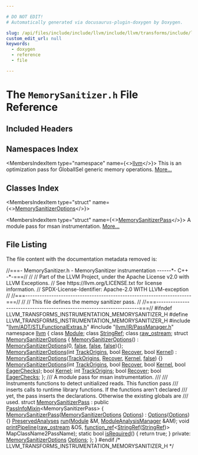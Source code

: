 ```yaml
---

# DO NOT EDIT!
# Automatically generated via docusaurus-plugin-doxygen by Doxygen.

slug: /api/files/include/include/llvm/include/llvm/transforms/include/llvm/transforms/instrumentation/memorysanitizer-h
custom_edit_url: null
keywords:
  - doxygen
  - reference
  - file

---
```





# The `MemorySanitizer.h` File Reference

<DoxygenPage pluginConfig={pluginConfig}>



## Included Headers

<IncludesList>
<IncludesListItem
  filePath="llvm/ADT/STLFunctionalExtras.h"
  permalink="/docs/api/files/include/include/llvm/include/llvm/adt/stlfunctionalextras-h"
  isLocal="true" />
<IncludesListItem
  filePath="llvm/IR/PassManager.h"
  permalink="/docs/api/files/include/include/llvm/include/llvm/ir/passmanager-h"
  isLocal="true" />
</IncludesList>

## Namespaces Index

<MembersIndex>

<MembersIndexItem
  type="namespace"
  name={<><a href="/docs/api/namespaces/llvm">llvm</a></>}>
This is an optimization pass for GlobalISel generic memory operations. <a href="/docs/api/namespaces/llvm/#details">More...</a>
</MembersIndexItem>

</MembersIndex>

## Classes Index

<MembersIndex>

<MembersIndexItem
  type="struct"
  name={<><a href="/docs/api/structs/llvm/memorysanitizeroptions">MemorySanitizerOptions</a></>}>
</MembersIndexItem>

<MembersIndexItem
  type="struct"
  name={<><a href="/docs/api/structs/llvm/memorysanitizerpass">MemorySanitizerPass</a></>}>
A module pass for msan instrumentation. <a href="/docs/api/structs/llvm/memorysanitizerpass/#details">More...</a>
</MembersIndexItem>

</MembersIndex>


## File Listing

The file content with the documentation metadata removed is:

<ProgramListing>

<Link id="l00001" /><CodeLine lineNumber="1"><span class="doxyHighlightComment">//===- MemorySanitizer.h - MemorySanitizer instrumentation ------&#42;- C++ -&#42;-===//</span></CodeLine>
<Link id="l00002" /><CodeLine lineNumber="2"><span class="doxyHighlightComment">//</span></CodeLine>
<Link id="l00003" /><CodeLine lineNumber="3"><span class="doxyHighlightComment">// Part of the LLVM Project, under the Apache License v2.0 with LLVM Exceptions.</span></CodeLine>
<Link id="l00004" /><CodeLine lineNumber="4"><span class="doxyHighlightComment">// See https://llvm.org/LICENSE.txt for license information.</span></CodeLine>
<Link id="l00005" /><CodeLine lineNumber="5"><span class="doxyHighlightComment">// SPDX-License-Identifier: Apache-2.0 WITH LLVM-exception</span></CodeLine>
<Link id="l00006" /><CodeLine lineNumber="6"><span class="doxyHighlightComment">//</span></CodeLine>
<Link id="l00007" /><CodeLine lineNumber="7"><span class="doxyHighlightComment">//===----------------------------------------------------------------------===//</span></CodeLine>
<Link id="l00008" /><CodeLine lineNumber="8"><span class="doxyHighlightComment">//</span></CodeLine>
<Link id="l00009" /><CodeLine lineNumber="9"><span class="doxyHighlightComment">// This file defines the memoy sanitizer pass.</span></CodeLine>
<Link id="l00010" /><CodeLine lineNumber="10"><span class="doxyHighlightComment">//</span></CodeLine>
<Link id="l00011" /><CodeLine lineNumber="11"><span class="doxyHighlightComment">//===----------------------------------------------------------------------===//</span></CodeLine>
<Link id="l00012" /><CodeLine lineNumber="12"></CodeLine>
<Link id="l00013" /><CodeLine lineNumber="13"><span class="doxyHighlightPreprocessor">#ifndef LLVM&#95;TRANSFORMS&#95;INSTRUMENTATION&#95;MEMORYSANITIZER&#95;H</span></CodeLine>
<Link id="l00014" /><CodeLine lineNumber="14"><span class="doxyHighlightPreprocessor">#define LLVM&#95;TRANSFORMS&#95;INSTRUMENTATION&#95;MEMORYSANITIZER&#95;H</span></CodeLine>
<Link id="l00015" /><CodeLine lineNumber="15"></CodeLine>
<Link id="l00016" /><CodeLine lineNumber="16"><span class="doxyHighlightPreprocessor">#include &quot;<a href="/docs/api/files/include/include/llvm/include/llvm/adt/stlfunctionalextras-h">llvm/ADT/STLFunctionalExtras.h</a>&quot;</span></CodeLine>
<Link id="l00017" /><CodeLine lineNumber="17"><span class="doxyHighlightPreprocessor">#include &quot;<a href="/docs/api/files/include/include/llvm/include/llvm/ir/passmanager-h">llvm/IR/PassManager.h</a>&quot;</span></CodeLine>
<Link id="l00018" /><CodeLine lineNumber="18"></CodeLine>
<Link id="l00019" /><CodeLine lineNumber="19"><span class="doxyHighlightKeyword">namespace </span><span class="doxyHighlight"><a href="/docs/api/namespaces/llvm">llvm</a> &#123;</span></CodeLine>
<Link id="l00020" /><CodeLine lineNumber="20"><span class="doxyHighlightKeyword">class </span><span class="doxyHighlight"><a href="/docs/api/classes/llvm/module">Module</a>;</span></CodeLine>
<Link id="l00021" /><CodeLine lineNumber="21"><span class="doxyHighlightKeyword">class </span><span class="doxyHighlight"><a href="/docs/api/classes/llvm/stringref">StringRef</a>;</span></CodeLine>
<Link id="l00022" /><CodeLine lineNumber="22"><span class="doxyHighlightKeyword">class </span><span class="doxyHighlight"><a href="/docs/api/classes/llvm/raw-ostream">raw&#95;ostream</a>;</span></CodeLine>
<Link id="l00023" /><CodeLine lineNumber="23"></CodeLine>
<Link id="l00024" /><CodeLine lineNumber="24" lineLink="/docs/api/structs/llvm/memorysanitizeroptions"><span class="doxyHighlightKeyword">struct </span><span class="doxyHighlight"><a href="/docs/api/structs/llvm/memorysanitizeroptions/#a320836634bd662c43ab5758f2879d050">MemorySanitizerOptions</a> &#123;</span></CodeLine>
<Link id="l00025" /><CodeLine lineNumber="25" lineLink="/docs/api/structs/llvm/memorysanitizeroptions/#a320836634bd662c43ab5758f2879d050"><span class="doxyHighlight">  <a href="/docs/api/structs/llvm/memorysanitizeroptions/#a320836634bd662c43ab5758f2879d050">MemorySanitizerOptions</a>() : <a href="/docs/api/structs/llvm/memorysanitizeroptions/#a320836634bd662c43ab5758f2879d050">MemorySanitizerOptions</a>(0, <a href="/docs/api/namespaces/false">false</a>, <a href="/docs/api/namespaces/false">false</a>, <a href="/docs/api/namespaces/false">false</a>)&#123;&#125;;</span></CodeLine>
<Link id="l00026" /><CodeLine lineNumber="26" lineLink="/docs/api/structs/llvm/memorysanitizeroptions/#ad07f49fa4c9f120189b5509be45981c8"><span class="doxyHighlight">  <a href="/docs/api/structs/llvm/memorysanitizeroptions/#ad07f49fa4c9f120189b5509be45981c8">MemorySanitizerOptions</a>(</span><span class="doxyHighlightKeywordType">int</span><span class="doxyHighlight"> <a href="/docs/api/structs/llvm/memorysanitizeroptions/#a802f7ad6e56b69cb3e80094d1ea400ac">TrackOrigins</a>, </span><span class="doxyHighlightKeywordType">bool</span><span class="doxyHighlight"> <a href="/docs/api/structs/llvm/memorysanitizeroptions/#a489327312c2967460b37186482639008">Recover</a>, </span><span class="doxyHighlightKeywordType">bool</span><span class="doxyHighlight"> <a href="/docs/api/structs/llvm/memorysanitizeroptions/#acb39c7e31da504855e3ddbcfff97d7b6">Kernel</a>)</span></CodeLine>
<Link id="l00027" /><CodeLine lineNumber="27"><span class="doxyHighlight">      : <a href="/docs/api/structs/llvm/memorysanitizeroptions/#a320836634bd662c43ab5758f2879d050">MemorySanitizerOptions</a>(<a href="/docs/api/structs/llvm/memorysanitizeroptions/#a802f7ad6e56b69cb3e80094d1ea400ac">TrackOrigins</a>, <a href="/docs/api/structs/llvm/memorysanitizeroptions/#a489327312c2967460b37186482639008">Recover</a>, <a href="/docs/api/structs/llvm/memorysanitizeroptions/#acb39c7e31da504855e3ddbcfff97d7b6">Kernel</a>, <a href="/docs/api/namespaces/false">false</a>) &#123;&#125;</span></CodeLine>
<Link id="l00028" /><CodeLine lineNumber="28"><span class="doxyHighlight">  <a href="/docs/api/structs/llvm/memorysanitizeroptions/#a320836634bd662c43ab5758f2879d050">MemorySanitizerOptions</a>(</span><span class="doxyHighlightKeywordType">int</span><span class="doxyHighlight"> <a href="/docs/api/structs/llvm/memorysanitizeroptions/#a802f7ad6e56b69cb3e80094d1ea400ac">TrackOrigins</a>, </span><span class="doxyHighlightKeywordType">bool</span><span class="doxyHighlight"> <a href="/docs/api/structs/llvm/memorysanitizeroptions/#a489327312c2967460b37186482639008">Recover</a>, </span><span class="doxyHighlightKeywordType">bool</span><span class="doxyHighlight"> <a href="/docs/api/structs/llvm/memorysanitizeroptions/#acb39c7e31da504855e3ddbcfff97d7b6">Kernel</a>,</span></CodeLine>
<Link id="l00029" /><CodeLine lineNumber="29"><span class="doxyHighlight">                         </span><span class="doxyHighlightKeywordType">bool</span><span class="doxyHighlight"> <a href="/docs/api/structs/llvm/memorysanitizeroptions/#a707ddf545a752a177ecbf42dee1ce36c">EagerChecks</a>);</span></CodeLine>
<Link id="l00030" /><CodeLine lineNumber="30" lineLink="/docs/api/structs/llvm/memorysanitizeroptions/#acb39c7e31da504855e3ddbcfff97d7b6"><span class="doxyHighlight">  </span><span class="doxyHighlightKeywordType">bool</span><span class="doxyHighlight"> <a href="/docs/api/structs/llvm/memorysanitizeroptions/#acb39c7e31da504855e3ddbcfff97d7b6">Kernel</a>;</span></CodeLine>
<Link id="l00031" /><CodeLine lineNumber="31" lineLink="/docs/api/structs/llvm/memorysanitizeroptions/#a802f7ad6e56b69cb3e80094d1ea400ac"><span class="doxyHighlight">  </span><span class="doxyHighlightKeywordType">int</span><span class="doxyHighlight"> <a href="/docs/api/structs/llvm/memorysanitizeroptions/#a802f7ad6e56b69cb3e80094d1ea400ac">TrackOrigins</a>;</span></CodeLine>
<Link id="l00032" /><CodeLine lineNumber="32" lineLink="/docs/api/structs/llvm/memorysanitizeroptions/#a489327312c2967460b37186482639008"><span class="doxyHighlight">  </span><span class="doxyHighlightKeywordType">bool</span><span class="doxyHighlight"> <a href="/docs/api/structs/llvm/memorysanitizeroptions/#a489327312c2967460b37186482639008">Recover</a>;</span></CodeLine>
<Link id="l00033" /><CodeLine lineNumber="33" lineLink="/docs/api/structs/llvm/memorysanitizeroptions/#a707ddf545a752a177ecbf42dee1ce36c"><span class="doxyHighlight">  </span><span class="doxyHighlightKeywordType">bool</span><span class="doxyHighlight"> <a href="/docs/api/structs/llvm/memorysanitizeroptions/#a707ddf545a752a177ecbf42dee1ce36c">EagerChecks</a>;</span></CodeLine>
<Link id="l00034" /><CodeLine lineNumber="34"><span class="doxyHighlight">&#125;;</span></CodeLine>
<Link id="l00035" /><CodeLine lineNumber="35"></CodeLine>
<Link id="l00036" /><CodeLine lineNumber="36"><span class="doxyHighlightComment">/// A module pass for msan instrumentation.</span></CodeLine>
<Link id="l00037" /><CodeLine lineNumber="37"><span class="doxyHighlightComment">///</span></CodeLine>
<Link id="l00038" /><CodeLine lineNumber="38"><span class="doxyHighlightComment">/// Instruments functions to detect unitialized reads. This function pass</span></CodeLine>
<Link id="l00039" /><CodeLine lineNumber="39"><span class="doxyHighlightComment">/// inserts calls to runtime library functions. If the functions aren&#39;t declared</span></CodeLine>
<Link id="l00040" /><CodeLine lineNumber="40"><span class="doxyHighlightComment">/// yet, the pass inserts the declarations. Otherwise the existing globals are</span></CodeLine>
<Link id="l00041" /><CodeLine lineNumber="41"><span class="doxyHighlightComment">/// used.</span></CodeLine>
<Link id="l00042" /><CodeLine lineNumber="42" lineLink="/docs/api/structs/llvm/memorysanitizerpass"><span class="doxyHighlightKeyword">struct </span><span class="doxyHighlight"><a href="/docs/api/structs/llvm/memorysanitizerpass/#abb08bac7a03906c4ca11e0a8ac3658d8">MemorySanitizerPass</a> : </span><span class="doxyHighlightKeyword">public</span><span class="doxyHighlight"> <a href="/docs/api/structs/llvm/passinfomixin">PassInfoMixin</a>&lt;MemorySanitizerPass&gt; &#123;</span></CodeLine>
<Link id="l00043" /><CodeLine lineNumber="43" lineLink="/docs/api/structs/llvm/memorysanitizerpass/#abb08bac7a03906c4ca11e0a8ac3658d8"><span class="doxyHighlight">  <a href="/docs/api/structs/llvm/memorysanitizerpass/#abb08bac7a03906c4ca11e0a8ac3658d8">MemorySanitizerPass</a>(<a href="/docs/api/structs/llvm/memorysanitizeroptions">MemorySanitizerOptions</a> <a href="/docs/api/files/lib/lib/debuginfo/lib/debuginfo/logicalview/lib/debuginfo/logicalview/core/lvoptions-cpp/#ab4088b7a11f3cbc38ac16a6e9c72494e">Options</a>) : <a href="/docs/api/files/lib/lib/debuginfo/lib/debuginfo/logicalview/lib/debuginfo/logicalview/core/lvoptions-cpp/#ab4088b7a11f3cbc38ac16a6e9c72494e">Options</a>(<a href="/docs/api/files/lib/lib/debuginfo/lib/debuginfo/logicalview/lib/debuginfo/logicalview/core/lvoptions-cpp/#ab4088b7a11f3cbc38ac16a6e9c72494e">Options</a>) &#123;&#125;</span></CodeLine>
<Link id="l00044" /><CodeLine lineNumber="44"></CodeLine>
<Link id="l00045" /><CodeLine lineNumber="45"><span class="doxyHighlight">  <a href="/docs/api/classes/llvm/preservedanalyses">PreservedAnalyses</a> <a href="/docs/api/structs/llvm/memorysanitizerpass/#adfd94cfcef9d896734905bd5a18a05df">run</a>(<a href="/docs/api/classes/llvm/module">Module</a> &amp;M, <a href="/docs/api/namespaces/llvm/#af9c9208365fd9ce11392b4d79485e259">ModuleAnalysisManager</a> &amp;AM);</span></CodeLine>
<Link id="l00046" /><CodeLine lineNumber="46"><span class="doxyHighlight">  </span><span class="doxyHighlightKeywordType">void</span><span class="doxyHighlight"> <a href="/docs/api/structs/llvm/memorysanitizerpass/#a175ae2ee9437624f9268bdb3b711193e">printPipeline</a>(<a href="/docs/api/classes/llvm/raw-ostream">raw&#95;ostream</a> &amp;OS,</span></CodeLine>
<Link id="l00047" /><CodeLine lineNumber="47"><span class="doxyHighlight">                     <a href="/docs/api/classes/llvm/function-ref">function&#95;ref</a>&lt;<a href="/docs/api/classes/llvm/stringref">StringRef</a>(<a href="/docs/api/classes/llvm/stringref">StringRef</a>)&gt; MapClassName2PassName);</span></CodeLine>
<Link id="l00048" /><CodeLine lineNumber="48" lineLink="/docs/api/structs/llvm/memorysanitizerpass/#a78aef1299aec6aa82c8bb3f65a32e4cd"><span class="doxyHighlight">  </span><span class="doxyHighlightKeyword">static</span><span class="doxyHighlight"> </span><span class="doxyHighlightKeywordType">bool</span><span class="doxyHighlight"> <a href="/docs/api/structs/llvm/memorysanitizerpass/#a78aef1299aec6aa82c8bb3f65a32e4cd">isRequired</a>() &#123; </span><span class="doxyHighlightKeywordFlow">return</span><span class="doxyHighlight"> </span><span class="doxyHighlightKeyword">true</span><span class="doxyHighlight">; &#125;</span></CodeLine>
<Link id="l00049" /><CodeLine lineNumber="49"></CodeLine>
<Link id="l00050" /><CodeLine lineNumber="50"><span class="doxyHighlightKeyword">private</span><span class="doxyHighlight">:</span></CodeLine>
<Link id="l00051" /><CodeLine lineNumber="51"><span class="doxyHighlight">  <a href="/docs/api/structs/llvm/memorysanitizeroptions">MemorySanitizerOptions</a> <a href="/docs/api/files/lib/lib/debuginfo/lib/debuginfo/logicalview/lib/debuginfo/logicalview/core/lvoptions-cpp/#ab4088b7a11f3cbc38ac16a6e9c72494e">Options</a>;</span></CodeLine>
<Link id="l00052" /><CodeLine lineNumber="52"><span class="doxyHighlight">&#125;;</span></CodeLine>
<Link id="l00053" /><CodeLine lineNumber="53"><span class="doxyHighlight">&#125;</span></CodeLine>
<Link id="l00054" /><CodeLine lineNumber="54"></CodeLine>
<Link id="l00055" /><CodeLine lineNumber="55"><span class="doxyHighlightPreprocessor">#endif </span><span class="doxyHighlightComment">/&#42; LLVM&#95;TRANSFORMS&#95;INSTRUMENTATION&#95;MEMORYSANITIZER&#95;H &#42;/</span></CodeLine>

</ProgramListing>


</DoxygenPage>
